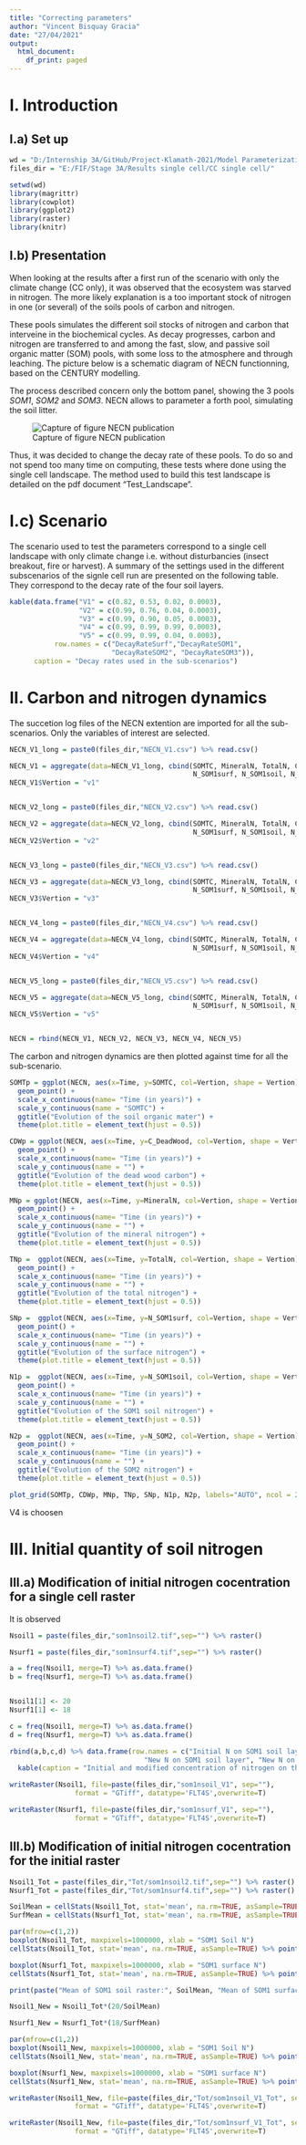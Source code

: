 ```yaml
---
title: "Correcting parameters"
author: "Vincent Bisquay Gracia"
date: "27/04/2021"
output:
  html_document:
    df_print: paged
---
```


# I. Introduction

## I.a) Set up

```r
wd = "D:/Internship 3A/GitHub/Project-Klamath-2021/Model Parameterization"
files_dir = "E:/FIF/Stage 3A/Results single cell/CC single cell/"

setwd(wd)
library(magrittr)
library(cowplot)
library(ggplot2)
library(raster)
library(knitr)
```

## I.b) Presentation

When looking at the results after a first run of the scenario with only the climate change (CC only), it was observed that the ecosystem was starved in nitrogen. The more likely explanation is a too important stock of nitrogen in one (or several) of the soils pools of carbon and nitrogen.

These pools simulates the different soil stocks of nitrogen and carbon that interveine in the biochemical cycles. As decay progresses, carbon and nitrogen are transferred to and among the fast, slow, and passive soil organic matter (SOM) pools, with some loss to the atmosphere and through leaching. The picture below is a schematic diagram of NECN functionning, based on the CENTURY modelling. 

The process described concern only the bottom panel, showing the 3 pools *SOM1*, *SOM2* and *SOM3*. NECN allows to parameter a forth pool, simulating the soil litter.

![Capture of figure NECN publication](E:/FIF/Stage 3A/Results single cell/SOM.png)

Thus, it was decided to change the decay rate of these pools. To do so and not spend too many time on computing, these tests where done using the single cell landscape. The method used to build this test landscape is detailed on the pdf document "Test_Landscape".


# I.c) Scenario

The scenario used to test the parameters correspond to a single cell landscape with only climate change i.e. without disturbancies (insect breakout, fire or harvest).
A summary of the settings used in the different subscenarios of the signle cell run are presented on the following table. They correspond to the decay rate of the four soil layers.

```r
kable(data.frame("V1" = c(0.82, 0.53, 0.02, 0.0003),
                 "V2" = c(0.99, 0.76, 0.04, 0.0003),
                 "V3" = c(0.99, 0.90, 0.05, 0.0003),
                 "V4" = c(0.99, 0.99, 0.99, 0.0003),
                 "V5" = c(0.99, 0.99, 0.04, 0.0003),
           row.names = c("DecayRateSurf","DecayRateSOM1",
                         "DecayRateSOM2", "DecayRateSOM3")),
      caption = "Decay rates used in the sub-scenarios")

```

# II. Carbon and nitrogen dynamics

The succetion log files of the NECN extention are imported for all the sub-scenarios. Only the variables of interest are selected.


```r

NECN_V1_long = paste0(files_dir,"NECN_V1.csv") %>% read.csv()

NECN_V1 = aggregate(data=NECN_V1_long, cbind(SOMTC, MineralN, TotalN, C_DeadWood,
                                             N_SOM1surf, N_SOM1soil, N_SOM2) ~ Time, mean)
NECN_V1$Vertion = "v1"


NECN_V2_long = paste0(files_dir,"NECN_V2.csv") %>% read.csv()

NECN_V2 = aggregate(data=NECN_V2_long, cbind(SOMTC, MineralN, TotalN, C_DeadWood,
                                             N_SOM1surf, N_SOM1soil, N_SOM2) ~ Time, mean)
NECN_V2$Vertion = "v2"


NECN_V3_long = paste0(files_dir,"NECN_V3.csv") %>% read.csv()

NECN_V3 = aggregate(data=NECN_V3_long, cbind(SOMTC, MineralN, TotalN, C_DeadWood,
                                             N_SOM1surf, N_SOM1soil, N_SOM2) ~ Time, mean)
NECN_V3$Vertion = "v3"


NECN_V4_long = paste0(files_dir,"NECN_V4.csv") %>% read.csv()

NECN_V4 = aggregate(data=NECN_V4_long, cbind(SOMTC, MineralN, TotalN, C_DeadWood,
                                             N_SOM1surf, N_SOM1soil, N_SOM2) ~ Time, mean)
NECN_V4$Vertion = "v4"


NECN_V5_long = paste0(files_dir,"NECN_V5.csv") %>% read.csv()

NECN_V5 = aggregate(data=NECN_V5_long, cbind(SOMTC, MineralN, TotalN, C_DeadWood,
                                             N_SOM1surf, N_SOM1soil, N_SOM2) ~ Time, mean)
NECN_V5$Vertion = "v5"


NECN = rbind(NECN_V1, NECN_V2, NECN_V3, NECN_V4, NECN_V5)

```

The carbon and nitrogen dynamics are then plotted against time for all the sub-scenario.

```r
SOMTp = ggplot(NECN, aes(x=Time, y=SOMTC, col=Vertion, shape = Vertion)) +
  geom_point() +
  scale_x_continuous(name= "Time (in years)") +
  scale_y_continuous(name = "SOMTC") +
  ggtitle("Evolution of the soil organic mater") +
  theme(plot.title = element_text(hjust = 0.5))

CDWp = ggplot(NECN, aes(x=Time, y=C_DeadWood, col=Vertion, shape = Vertion)) +
  geom_point() +
  scale_x_continuous(name= "Time (in years)") +
  scale_y_continuous(name = "") +
  ggtitle("Evolution of the dead wood carbon") +
  theme(plot.title = element_text(hjust = 0.5))

MNp = ggplot(NECN, aes(x=Time, y=MineralN, col=Vertion, shape = Vertion)) +
  geom_point() +
  scale_x_continuous(name= "Time (in years)") +
  scale_y_continuous(name = "") +
  ggtitle("Evolution of the mineral nitrogen") +
  theme(plot.title = element_text(hjust = 0.5))

TNp =  ggplot(NECN, aes(x=Time, y=TotalN, col=Vertion, shape = Vertion)) +
  geom_point() +
  scale_x_continuous(name= "Time (in years)") +
  scale_y_continuous(name = "") +
  ggtitle("Evolution of the total nitrogen") +
  theme(plot.title = element_text(hjust = 0.5))

SNp =  ggplot(NECN, aes(x=Time, y=N_SOM1surf, col=Vertion, shape = Vertion)) +
  geom_point() +
  scale_x_continuous(name= "Time (in years)") +
  scale_y_continuous(name = "") +
  ggtitle("Evolution of the surface nitrogen") +
  theme(plot.title = element_text(hjust = 0.5))

N1p =  ggplot(NECN, aes(x=Time, y=N_SOM1soil, col=Vertion, shape = Vertion)) +
  geom_point() +
  scale_x_continuous(name= "Time (in years)") +
  scale_y_continuous(name = "") +
  ggtitle("Evolution of the SOM1 soil nitrogen") +
  theme(plot.title = element_text(hjust = 0.5))

N2p =  ggplot(NECN, aes(x=Time, y=N_SOM2, col=Vertion, shape = Vertion)) +
  geom_point() +
  scale_x_continuous(name= "Time (in years)") +
  scale_y_continuous(name = "") +
  ggtitle("Evolution of the SOM2 nitrogen") +
  theme(plot.title = element_text(hjust = 0.5))

plot_grid(SOMTp, CDWp, MNp, TNp, SNp, N1p, N2p, labels="AUTO", ncol = 2, nrow = 3)

```

V4 is choosen

# III. Initial quantity of soil nitrogen

## III.a) Modification of initial nitrogen cocentration for a single cell raster

It is observed 

```r

Nsoil1 = paste(files_dir,"som1nsoil2.tif",sep="") %>% raster()

Nsurf1 = paste(files_dir,"som1nsurf4.tif",sep="") %>% raster()

a = freq(Nsoil1, merge=T) %>% as.data.frame()
b = freq(Nsurf1, merge=T) %>% as.data.frame()


Nsoil1[1] <- 20
Nsurf1[1] <- 18

c = freq(Nsoil1, merge=T) %>% as.data.frame()
d = freq(Nsurf1, merge=T) %>% as.data.frame()

rbind(a,b,c,d) %>% data.frame(row.names = c("Initial N on SOM1 soil layer","Initial N on SOM1 surface layer",
                                 "New N on SOM1 soil layer", "New N on SOM1 surface layer")) %>%
  kable(caption = "Initial and modified concentration of nitrogen on the SOM1 layers")

```

```r

writeRaster(Nsoil1, file=paste(files_dir,"som1nsoil_V1", sep=""),
                format = "GTiff", datatype='FLT4S',overwrite=T)

writeRaster(Nsurf1, file=paste(files_dir,"som1nsurf_V1", sep=""),
                format = "GTiff", datatype='FLT4S',overwrite=T)

```

## III.b) Modification of initial nitrogen cocentration for the initial raster

```r

Nsoil1_Tot = paste(files_dir,"Tot/som1nsoil2.tif",sep="") %>% raster()
Nsurf1_Tot = paste(files_dir,"Tot/som1nsurf4.tif",sep="") %>% raster()

SoilMean = cellStats(Nsoil1_Tot, stat='mean', na.rm=TRUE, asSample=TRUE)
SurfMean = cellStats(Nsurf1_Tot, stat='mean', na.rm=TRUE, asSample=TRUE)

par(mfrow=c(1,2))
boxplot(Nsoil1_Tot, maxpixels=1000000, xlab = "SOM1 Soil N")
cellStats(Nsoil1_Tot, stat='mean', na.rm=TRUE, asSample=TRUE) %>% points(pch=4,col="red")

boxplot(Nsurf1_Tot, maxpixels=1000000, xlab = "SOM1 surface N")
cellStats(Nsurf1_Tot, stat='mean', na.rm=TRUE, asSample=TRUE) %>% points(pch=4,col="red")

print(paste("Mean of SOM1 soil raster:", SoilMean, "Mean of SOM1 surface raster:", SurfMean, sep=" "))

```


```r

Nsoil1_New = Nsoil1_Tot*(20/SoilMean)

Nsurf1_New = Nsurf1_Tot*(18/SurfMean)

par(mfrow=c(1,2))
boxplot(Nsoil1_New, maxpixels=1000000, xlab = "SOM1 Soil N")
cellStats(Nsoil1_New, stat='mean', na.rm=TRUE, asSample=TRUE) %>% points(,pch=4,col="red")

boxplot(Nsurf1_New, maxpixels=1000000, xlab = "SOM1 surface N")
cellStats(Nsurf1_New, stat='mean', na.rm=TRUE, asSample=TRUE) %>% points(,pch=4,col="red")

writeRaster(Nsoil1_New, file=paste(files_dir,"Tot/som1nsoil_V1_Tot", sep=""),
                format = "GTiff", datatype='FLT4S',overwrite=T)

writeRaster(Nsoil1_New, file=paste(files_dir,"Tot/som1nsurf_V1_Tot", sep=""),
                format = "GTiff", datatype='FLT4S',overwrite=T)

```

